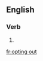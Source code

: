 ==English==

===Verb===
{{head|en|present participle}}

# {{present participle of|opt out|lang=en}}

[[fr:opting out]]